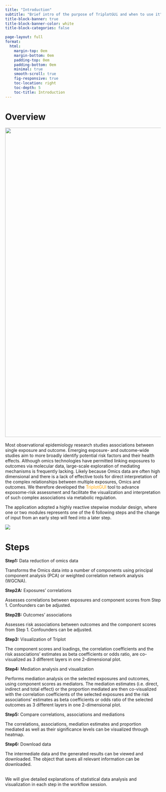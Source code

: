 ```yaml
---
title: "Introduction"
subtitle: "Brief intro of the purpose of TriplotGUi and when to use it"
title-block-banner: true
title-block-banner-color: white
title-block-categories: false

page-layout: full
format:
  html: 
    margin-top: 0em
    margin-bottom: 0em
    padding-top: 0em
    padding-bottom: 0em
    minimal: true
    smooth-scroll: true
    fig-responsive: true
    toc-location: right
    toc-depth: 5
    toc-title: Introduction
---
```


# Overview

![](img/event_chain.png){width=1000px}
<br>
<br>
Most observational epidemiology research studies associations between single exposure and outcome. Emerging exposure- and outcome-wide studies aim to more broadly identify potential risk factors and their health effects. Although omics technologies have permitted linking exposures to outcomes via molecular data, large-scale exploration of mediating mechanisms is frequently lacking. Likely because Omics data are often high dimensional and there is a lack of effective tools for direct interpretation of the complex relationships between multiple exposures, Omics and outcomes. We therefore developed the [TriplotGUI]{style="color:orange"} tool to advance exposome-risk assessment and facilitate the visualization and interpretation of such complex associations via metabolic regulation.

The application adopted a highly reactive stepwise modular design, where one or two modules represents one of the 6 following steps and the change of input from an early step will feed into a later step.

![](img/workflow.png)
<br>

# Steps

**Step1:** Data reduction of omics data

Transforms the Omics data into a number of components using principal component analysis (PCA) or weighted correlation network analysis (WGCNA).

**Step2A:** Exposures' correlations

Assesses correlations between exposures and component scores from Step 1. Confounders can be adjusted. 

**Step2B:** Outcomes' associations 

Assesses risk associations between outcomes and the component scores from Step 1. Confounders can be adjusted.

**Step3:** Visualization of Triplot

The component scores and loadings, the correlation coefficients and the risk associations’ estimates as beta coefficients or odds ratio, are co-visualized as 3 different layers in one 2-dimensional plot.

**Step4:** Mediation analysis and visualization

Performs mediation analysis on the selected exposures and outcomes, using component scores as mediators. The mediation estimates (i.e. direct, indirect and total effect) or the proportion mediated are then co-visualized with the correlation coefficients of the selected exposures and the risk associations’ estimates as beta coefficients or odds ratio of the selected outcomes as 3 different layers in one 2-dimensional plot. 

**Step5:** Compare correlations, associations and mediations

The correlations, associations, mediation estimates and proportion mediated as well as their significance levels can be visualized through heatmap.

**Step6:** Download data

The intermediate data and the generated results can be viewed and downloaded. The object that saves all relevant information can be downloaded.




<br>
We will give detailed explanations of statistical data analysis and visualization in each step in the workflow session.

